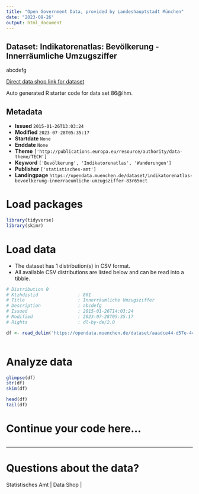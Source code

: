 ```yaml
---
title: "Open Government Data, provided by Landeshauptstadt München"
date: "2023-09-26"
output: html_document
---
```


## Dataset: Indikatorenatlas: Bevölkerung - Innerräumliche Umzugsziffer

abcdefg

[Direct data shop link for dataset](https://opendata.muenchen.de/dataset/indikatorenatlas-bevoelkerung-innerraeumliche-umzugsziffer-83r65mct)

Auto generated R starter code for data set 86@lhm.

## Metadata

- **Issued** `2015-01-26T13:03:24`
- **Modified** `2023-07-28T05:35:17`
- **Startdate** `None`
- **Enddate** `None`
- **Theme** `['http://publications.europa.eu/resource/authority/data-theme/TECH']`
- **Keyword** `['Bevölkerung', 'Indikatorenatlas', 'Wanderungen']`
- **Publisher** `['statistisches-amt']`
- **Landingpage** `https://opendata.muenchen.de/dataset/indikatorenatlas-bevoelkerung-innerraeumliche-umzugsziffer-83r65mct`


# Load packages

```r

library(tidyverse)
library(skimr)

```

# Load data

-   The dataset has 1 distribution(s) in CSV format.
-   All available CSV distributions are listed below and can be read into a tibble.

```r

# Distribution 0
# Ktzhdistid               : 861
# Title                    : Innerräumliche Umzugsziffer
# Description              : abcdefg
# Issued                   : 2015-01-26T14:03:24
# Modified                 : 2023-07-28T05:35:17
# Rights                   : dl-by-de/2.0

df <- read_delim('https://opendata.muenchen.de/dataset/aaadce44-d57e-4434-955f-5b25d76287ce/resource/b37dffa3-9663-43c9-ba68-bf1e04198aeb/download/indikat_bevoelkerung_innerraeumliche_umzugsziffer_240723.csv')



```

# Analyze data

```r

glimpse(df)
str(df)
skim(df)

head(df)
tail(df)

```

# Continue your code here...

```r

```

------------------------------------------------------------------------

# Questions about the data?

Statistisches Amt | Data Shop | 
